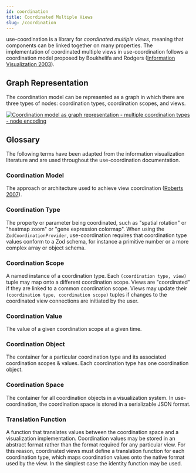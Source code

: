 ```yaml
---
id: coordination
title: Coordinated Multiple Views
slug: /coordination
---
```


use-coordination is a library for *coordinated multiple views*, meaning that components can be linked together on many properties.
The implementation of coordinated multiple views in use-coordination follows a coordination model proposed by Boukhelifa and Rodgers ([Information Visualization 2003](https://kar.kent.ac.uk/13874/1/cmvev.pdf)).

## Graph Representation

The coordination model can be represented as a graph in which there are three types of nodes: coordination types, coordination scopes, and views.

[![Coordination model as graph representation - multiple coordination types - node encoding](https://docs.google.com/drawings/d/e/2PACX-1vRdNNkA8lCXj62edJMB7i6dvDxYxlv127sg9ZvtS7fLMCatG5jh3AyD1A6yqnhTFqi5YIft-T1nsBIT/pub?w=800)](https://docs.google.com/drawings/d/1w64tYpHgkxgoUlmYw02HKM6q2GDiz_ev77TZFhqywi4/edit)

## Glossary

The following terms have been adapted from the information visualization literature and are used throughout the use-coordination documentation.

### Coordination Model
The approach or architecture used to achieve view coordination ([Roberts 2007](https://kar.kent.ac.uk/14569/1/Coordinated_%26_Multiple.pdf)).

### Coordination Type
The property or parameter being coordinated, such as "spatial rotation" or "heatmap zoom" or "gene expression colormap". When using the `ZodCoordinationProvider`, use-coordination requires that coordination type values conform to a Zod schema, for instance a primitive number or a more complex array or object schema.

### Coordination Scope
A named instance of a coordination type. Each `(coordination type, view)` tuple may map onto a different coordination scope. Views are "coordinated" if they are linked to a common coordination scope. Views may update their `(coordination type, coordination scope)` tuples if changes to the coordinated view connections are initiated by the user.

### Coordination Value
The value of a given coordination scope at a given time.

### Coordination Object
The container for a particular coordination type and its associated coordination scopes & values. Each coordination type has one coordination object.

### Coordination Space
The container for all coordination objects in a visualization system.
In use-coordination, the coordination space is stored in a serializable JSON format.

### Translation Function
A function that translates values between the coordination space and a visualization implementation.
Coordination values may be stored in an abstract format rather than the format required for any particular view. For this reason, coordinated views must define a translation function for each coordination type, which maps coordination values onto the native format used by the view. In the simplest case the identity function may be used.

